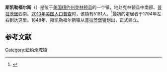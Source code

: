 {{Infobox settlement
|official_name            = 斯凯勒福尔斯
|settlement_type          = 镇
|nickname                 = 
|motto                    =

<!-- Images -->
|image_skyline            = 
|imagesize                = 
|image_caption            = 
|image_flag               = 
|image_seal               =

<!-- Maps -->
|pushpin_map              = New York
|pushpin_label            = 斯凯勒福尔斯
|pushpin_label_position   = <!-- the position of the pushpin label: left, right, top, bottom, none -->
|pushpin_map_caption      =
|pushpin_mapsize          =
|image_map                = 
|mapsize                  = 
|map_caption              = 
|image_map1               = 
|mapsize1                 = 
|map_caption1             =

<!-- Location -->
|coordinates_region       = US-NY
|subdivision_type         = [[国家|国家]]
|subdivision_name         = [[美国|美国]]
|subdivision_type1        = [[美国行政区划|州]]
|subdivision_name1        = [[纽约州|纽约州]]
|subdivision_type2        = [[纽约州行政区划|县]]
|subdivision_name2        = [[克林顿县_(纽约州)|克林顿县]]
|government_footnotes     = 
|government_type          =
|established_title        = 
|established_date         =

<!-- Area -->
|unit_pref                = Imperial
|area_footnotes           = 
|area_magnitude           = 
|area_total_km2           = 95.4
|area_land_km2            = 94.6
|area_water_km2           = 0.8
|area_total_sq_mi         = 
|area_land_sq_mi          = 
|area_water_sq_mi         = 

<!-- Population -->
|population_as_of         = [[2010年美国人口普查|2010]]
|population_footnotes     = 
|population_total         = 5181
|population_density_km2   = 54.8
|population_density_sq_mi =

<!-- General information -->
|timezone                 = [[美国东部时间|EST]]
|utc_offset               = -5
|timezone_DST             = EDT
|utc_offset_DST           = -4
|elevation_footnotes      = 
|elevation_m              = 171
|elevation_ft             = 561
|latd = 44 |latm = 39 |lats = 47 |latNS = N
|longd = 73 |longm = 33 |longs = 54 |longEW = W

<!-- Area/postal codes & others -->
|postal_code_type         = [[美国邮政编码|邮政编码]]
|postal_code              = 12985, 12962
|area_code                = [[美国电话区号518|518]]
|website                  = {{URL|www.schuylerfallsny.com}}
|footnotes                = 
}}
'''斯凯勒福尔斯'''（{{lang-en|Schuyler Falls}}）是位于[[美国|美国]][[纽约州|纽约州]][[克林顿县_(纽约州)|克林顿县]]的一个镇，地处克林顿县中南部、[[普拉茨堡_(纽约州)|普拉茨堡]]西南。[[2010年美国人口普查|2010年美国人口普查]]时，该镇有5181人。<ref name>{{cite web|url=http://factfinder2.census.gov|publisher=[[United_States_Census_Bureau|United States Census Bureau]]|title=American FactFinder|access-date=2021-12-20|archive-date=2013-09-11|archive-url=https://web.archive.org/web/20130911234518/http://factfinder2.census.gov/|dead-url=no}}</ref>最初的定居者于1794年左右到达这里。1848年，斯凯勒福尔斯镇从[[普拉茨堡镇_(纽约州)|普拉茨堡镇]]划出，正式建立。

== 参考文献 ==
{{reflist}}

{{NY-stub}}
[[Category:纽约州城镇|Category:纽约州城镇]]